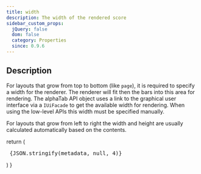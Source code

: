 ```yaml
---
title: width
description: The width of the rendered score
sidebar_custom_props:
  jQuery: false
  dom: false
  category: Properties
  since: 0.9.6
---
```



<SinceBadge since="0.9.6" />


## Description

For layouts that grow from top to bottom (like `page`), it is required to specify a width for the renderer.
The renderer will fit then the bars into this area for rendering. The alphaTab API object uses a link to the
graphical user interface via a `IUiFacade` to get the available width for rendering. When using the low-level APIs
this width must be specified manually.

For layouts that grow from left to right the width and height are usually calculated automatically based on
the contents.

  return ( 
    <pre>
{JSON.stringify(metadata, null, 4)}
      </pre>
  )
}

<Dump />

<PropertyDescription metadata={metadata} />

